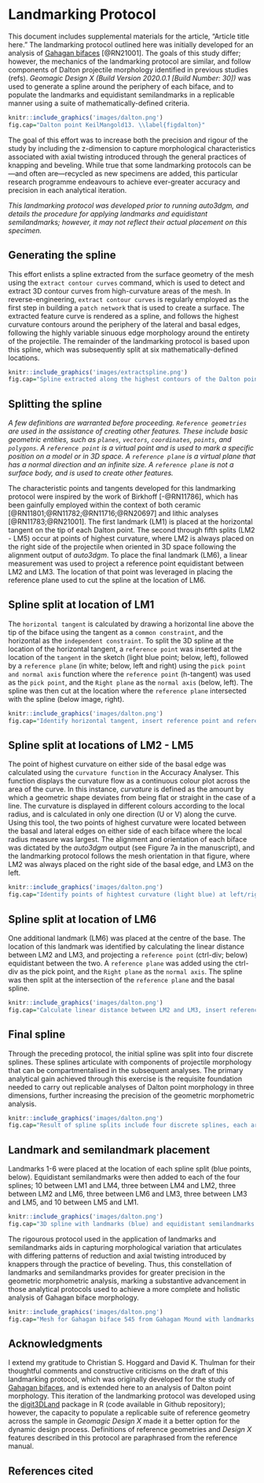 # Landmarking Protocol

This document includes supplemental materials for the article, "Article title here." The landmarking protocol outlined here was initially developed for an analysis of [Gahagan bifaces](https://github.com/aksel-blaise/gahaganmorph2/blob/master/analysis/landmarking-protocol.md) [@RN21001]. The goals of this study differ; however, the mechanics of the landmarking protocol are similar, and follow components of Dalton projectile morphology identified in previous studies (refs). _Geomagic Design X (Build Version 2020.0.1 [Build Number: 30])_ was used to generate a spline around the periphery of each biface, and to populate the landmarks and equidistant semilandmarks in a replicable manner using a suite of mathematically-defined criteria.

```r
knitr::include_graphics('images/dalton.png')
fig.cap="Dalton point KeilMangold13. \\label{figdalton}"
```

The goal of this effort was to increase both the precision and rigour of the study by including the z-dimension to capture morphological characteristics associated with axial twisting introduced through the general practices of knapping and beveling. While true that some landmarking protocols can be—and often are—recycled as new specimens are added, this particular research programme endeavours to achieve ever-greater accuracy and precision in each analytical iteration.

_This landmarking protocol was developed prior to running auto3dgm, and details the procedure for applying landmarks and equidistant semilandmarks; however, it may not reflect their actual placement on this specimen._

## Generating the spline

This effort enlists a spline extracted from the surface geometry of the mesh using the `extract contour curves` command, which is used to detect and extract 3D contour curves from high-curvature areas of the mesh. In reverse-engineering, `extract contour curves` is regularly employed as the first step in building a `patch network` that is used to create a surface. The extracted feature curve is rendered as a spline, and follows the highest curvature contours around the periphery of the lateral and basal edges, following the highly variable sinuous edge morphology around the entirety of the projectile. The remainder of the landmarking protocol is based upon this spline, which was subsequently split at six mathematically-defined locations.

```r
knitr::include_graphics('images/extractspline.png')
fig.cap="Spline extracted along the highest contours of the Dalton point \\label{figspline}"
```

## Splitting the spline

_A few definitions are warranted before proceeding. `Reference geometries` are used in the assistance of creating other features. These include basic geometric entities, such as `planes`, `vectors`, `coordinates`, `points`, and `polygons`. A `reference point` is a virtual point and is used to mark a specific position on a model or in 3D space. A `reference plane` is a virtual plane that has a normal direction and an infinite size. A `reference plane` is not a surface body, and is used to create other features._ 

The characteristic points and tangents developed for this landmarking protocol were inspired by the work of Birkhoff [-@RN11786], which has been gainfully employed within the context of both ceramic [@RN11801;@RN11782;@RN11716;@RN20697] and lithic analyses [@RN11783;@RN21001]. The first landmark (LM1) is placed at the horizontal tangent on the tip of each Dalton point. The second through fifth splits (LM2 - LM5) occur at points of highest curvature, where LM2 is always placed on the right side of the projectile when oriented in 3D space following the alignment output of _auto3dgm_. To place the final landmark (LM6), a linear measurement was used to project a reference point equidistant between LM2 and LM3. The location of that point was leveraged in placing the reference plane used to cut the spline at the location of LM6.

## Spline split at location of LM1

The `horizontal tangent` is calculated by drawing a horizontal line above the tip of the biface using the tangent as a `common constraint`, and the horizontal as the `independent constraint`. To split the 3D spline at the location of the horizontal tangent, a `reference point` was inserted at the location of the `tangent` in the sketch (light blue point; below, left), followed by a `reference plane` (in white; below, left and right) using the `pick point and normal axis` function where the `reference point` (h-tangent) was used as the `pick point`, and the `Right plane` as the `normal axis` (below, left). The spline was then cut at the location where the `reference plane` intersected with the spline (below image, right).

```r
knitr::include_graphics('images/dalton.png')
fig.cap="Identify horizontal tangent, insert reference point and reference plane (left). Use reference plane to cut spline at the location of the horizontal tangent (right). \\label{figlm1}"
```

## Spline split at locations of LM2 - LM5

The point of highest curvature on either side of the basal edge was calculated using the `curvature function` in the Accuracy Analyser. This function displays the curvature flow as a continuous colour plot across the area of the curve. In this instance, _curvature_ is defined as the amount by which a geometric shape deviates from being flat or straight in the case of a line. The curvature is displayed in different colours according to the local radius, and is calculated in only one direction (U or V) along the curve. Using this tool, the two points of highest curvature were located between the basal and lateral edges on either side of each biface where the local radius measure was largest. The alignment and orientation of each biface was dictated by the _auto3dgm_ output (see Figure 7a in the manuscript), and the landmarking protocol follows the mesh orientation in that figure, where LM2 was always placed on the right side of the basal edge, and LM3 on the left.

```r
knitr::include_graphics('images/dalton.png')
fig.cap="Identify points of hightest curvature (light blue) at left/right intersection of lateral and basal edges. \\label{figsplinesplitlr}"
```

## Spline split at location of LM6

One additional landmark (LM6) was placed at the centre of the base. The location of this landmark was identified by calculating the linear distance between LM2 and LM3, and projecting a `reference point` (ctrl-div; below) equidistant between the two. A `reference plane` was added using the ctrl-div as the pick point, and the `Right plane` as the `normal axis`. The spline was then split at the intersection of the `reference plane` and the basal spline.

```r
knitr::include_graphics('images/dalton.png')
fig.cap="Calculate linear distance between LM2 and LM3, insert reference plane coplanar to Right plane equidistant between LM2 and LM3, and use the reference plane to cut the spline.  \\label{figlm6}"
```

## Final spline

Through the preceding protocol, the initial spline was split into four discrete splines. These splines articulate with components of projectile morphology that can be compartmentalised in the subsequent analyses. The primary analytical gain achieved through this exercise is the requisite foundation needed to carry out replicable analyses of Dalton point morphology in three dimensions, further increasing the precision of the geometric morphometric analysis.

```r
knitr::include_graphics('images/dalton.png')
fig.cap="Result of spline splits include four discrete splines, each articulating with a potential region of analytical interest. \\label{figsplinesplit-frbl}"
```

## Landmark and semilandmark placement

Landmarks 1-6 were placed at the location of each spline split (blue points, below). Equidistant semilandmarks were then added to each of the four splines; 10 between LM1 and LM4, three between LM4 and LM2, three between LM2 and LM6, three between LM6 and LM3, three between LM3 and LM5, and 10 between LM5 and LM1.

```r
knitr::include_graphics('images/dalton.png')
fig.cap="3D spline with landmarks (blue) and equidistant semilandmarks (white) applied, with top, right, and front planes. Semilandmarks are renumbered in post.  \\label{figlmslm-all}"
```

The rigourous protocol used in the application of landmarks and semilandmarks aids in capturing morphological variation that articulates with differing patterns of reduction and axial twisting introduced by knappers through the practice of beveling. Thus, this constellation of landmarks and semilandmarks provides for greater precision in the geometric morphometric analysis, marking a substantive advancement in those analytical protocols used to achieve a more complete and holistic analysis of Gahagan biface morphology.

```r
knitr::include_graphics('images/dalton.png')
fig.cap="Mesh for Gahagan biface 545 from Gahagan Mound with landmarks and equidistant semilandmarks applied. \\label{figbevlm}"
```

## Acknowledgments

I extend my gratitude to Christian S. Hoggard and David K. Thulman for their thoughtful comments and constructive criticisms on the draft of this landmarking protocol, which was originally developed for the study of [Gahagan bifaces](https://github.com/aksel-blaise/gahaganmorph2/blob/master/analysis/landmarking-protocol.md), and is extended here to an analysis of Dalton point morphology. This iteration of the landmarking protocol was developed using the [digit3DLand](https://github.com/morphOptics/digit3DLand) package in R (code available in Github repository); however, the capacity to populate a replicable suite of reference geometry across the sample in _Geomagic Design X_ made it a better option for the dynamic design process. Definitions of reference geometries and _Design X_ features described in this protocol are paraphrased from the reference manual.

## References cited